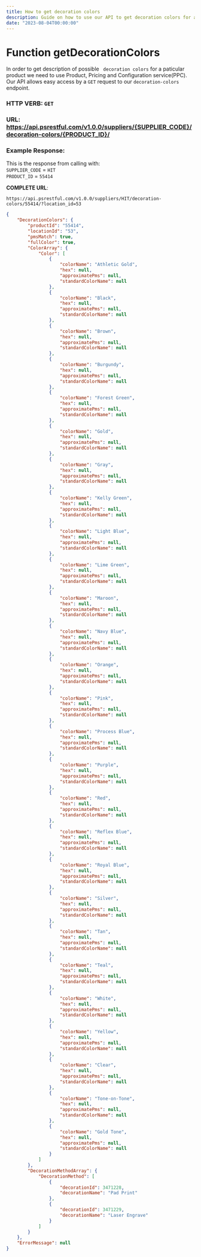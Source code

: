 ```yaml
---
title: How to get decoration colors
description: Guide on how to use our API to get decoration colors for a product
date: "2023-08-04T00:00:00"
---
```


# Function getDecorationColors

In order to get description of possible ` decoration colors` for a paticular product we need to use Product, Pricing and Configuration service(PPC). Our API allows easy access by a `GET` request to our `decoration-colors` endpoint.


### HTTP VERB: `GET`
### URL: https://api.psrestful.com/v1.0.0/suppliers/{SUPPLIER_CODE}/decoration-colors/{PRODUCT_ID}/

### Example Response:

This is the response from calling with:   
`SUPPLIER_CODE` = `HIT`   
`PRODUCT_ID` = `55414`

**COMPLETE URL**: 
```url copy
https://api.psrestful.com/v1.0.0/suppliers/HIT/decoration-colors/55414/?location_id=53
```


```json copy
{
    "DecorationColors": {
        "productId": "55414",
        "locationId": "53",
        "pmsMatch": true,
        "fullColor": true,
        "ColorArray": {
            "Color": [
                {
                    "colorName": "Athletic Gold",
                    "hex": null,
                    "approximatePms": null,
                    "standardColorName": null
                },
                {
                    "colorName": "Black",
                    "hex": null,
                    "approximatePms": null,
                    "standardColorName": null
                },
                {
                    "colorName": "Brown",
                    "hex": null,
                    "approximatePms": null,
                    "standardColorName": null
                },
                {
                    "colorName": "Burgundy",
                    "hex": null,
                    "approximatePms": null,
                    "standardColorName": null
                },
                {
                    "colorName": "Forest Green",
                    "hex": null,
                    "approximatePms": null,
                    "standardColorName": null
                },
                {
                    "colorName": "Gold",
                    "hex": null,
                    "approximatePms": null,
                    "standardColorName": null
                },
                {
                    "colorName": "Gray",
                    "hex": null,
                    "approximatePms": null,
                    "standardColorName": null
                },
                {
                    "colorName": "Kelly Green",
                    "hex": null,
                    "approximatePms": null,
                    "standardColorName": null
                },
                {
                    "colorName": "Light Blue",
                    "hex": null,
                    "approximatePms": null,
                    "standardColorName": null
                },
                {
                    "colorName": "Lime Green",
                    "hex": null,
                    "approximatePms": null,
                    "standardColorName": null
                },
                {
                    "colorName": "Maroon",
                    "hex": null,
                    "approximatePms": null,
                    "standardColorName": null
                },
                {
                    "colorName": "Navy Blue",
                    "hex": null,
                    "approximatePms": null,
                    "standardColorName": null
                },
                {
                    "colorName": "Orange",
                    "hex": null,
                    "approximatePms": null,
                    "standardColorName": null
                },
                {
                    "colorName": "Pink",
                    "hex": null,
                    "approximatePms": null,
                    "standardColorName": null
                },
                {
                    "colorName": "Process Blue",
                    "hex": null,
                    "approximatePms": null,
                    "standardColorName": null
                },
                {
                    "colorName": "Purple",
                    "hex": null,
                    "approximatePms": null,
                    "standardColorName": null
                },
                {
                    "colorName": "Red",
                    "hex": null,
                    "approximatePms": null,
                    "standardColorName": null
                },
                {
                    "colorName": "Reflex Blue",
                    "hex": null,
                    "approximatePms": null,
                    "standardColorName": null
                },
                {
                    "colorName": "Royal Blue",
                    "hex": null,
                    "approximatePms": null,
                    "standardColorName": null
                },
                {
                    "colorName": "Silver",
                    "hex": null,
                    "approximatePms": null,
                    "standardColorName": null
                },
                {
                    "colorName": "Tan",
                    "hex": null,
                    "approximatePms": null,
                    "standardColorName": null
                },
                {
                    "colorName": "Teal",
                    "hex": null,
                    "approximatePms": null,
                    "standardColorName": null
                },
                {
                    "colorName": "White",
                    "hex": null,
                    "approximatePms": null,
                    "standardColorName": null
                },
                {
                    "colorName": "Yellow",
                    "hex": null,
                    "approximatePms": null,
                    "standardColorName": null
                },
                {
                    "colorName": "Clear",
                    "hex": null,
                    "approximatePms": null,
                    "standardColorName": null
                },
                {
                    "colorName": "Tone-on-Tone",
                    "hex": null,
                    "approximatePms": null,
                    "standardColorName": null
                },
                {
                    "colorName": "Gold Tone",
                    "hex": null,
                    "approximatePms": null,
                    "standardColorName": null
                }
            ]
        },
        "DecorationMethodArray": {
            "DecorationMethod": [
                {
                    "decorationId": 3471228,
                    "decorationName": "Pad Print"
                },
                {
                    "decorationId": 3471229,
                    "decorationName": "Laser Engrave"
                }
            ]
        }
    },
    "ErrorMessage": null
}
```

